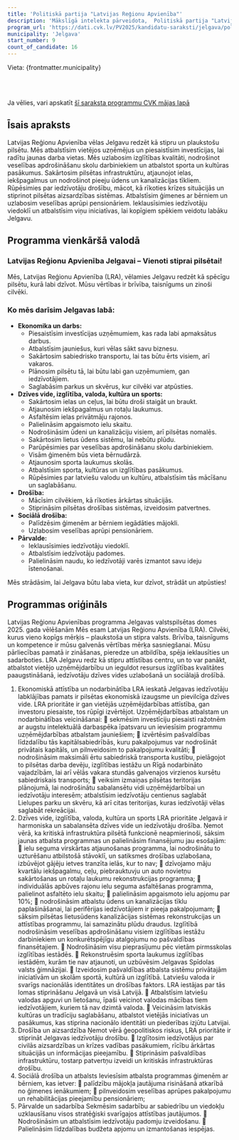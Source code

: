 ```yaml
---
title: 'Politiskā partija "Latvijas Reģionu Apvienība"'
description: 'Mākslīgā intelekta pārveidota,  Politiskā partija "Latvijas Reģionu Apvienība" - Jelgava programma vienkāršā valodā'
program_url: 'https://dati.cvk.lv/PV2025/kandidatu-saraksti/jelgava/politiska-partija-latvijas-regionu-apvieniba'
municipality: 'Jelgava'
start_number: 9
count_of_candidate: 16
---
```



Vieta: {frontmatter.municipality}<br/>

<Badge text="Ekonomiskā attīstība" variant="note" size="small" /> <Badge text="Dzīves vides uzlabošana" variant="note" size="small" /> <Badge text="Izglītības kvalitāte" variant="note" size="small" /> <Badge text="Sociālā drošība" variant="note" size="small" /> <Badge text="Iedzīvotāju drošība" variant="note" size="small" />

<br/><br/> 

<Card title='Šis ir mākslīga intelekta ģenerēts apraksts' icon='starlight'>
    Ja vēlies, vari apskatīt <a href={frontmatter.program_url} target='_blank'>šī saraksta programmu CVK mājas lapā</a>
    </Card>

## Īsais apraksts

Latvijas Reģionu Apvienība vēlas Jelgavu redzēt kā stipru un plaukstošu pilsētu. Mēs atbalstīsim vietējos uzņēmējus un piesaistīsim investīcijas, lai radītu jaunas darba vietas. Mēs uzlabosim izglītības kvalitāti, nodrošinot veselības apdrošināšanu skolu darbiniekiem un atbalstot sporta un kultūras pasākumus. Sakārtosim pilsētas infrastruktūru, atjaunojot ielas, iekšpagalmus un nodrošinot pieeju ūdens un kanalizācijas tīkliem. Rūpēsimies par iedzīvotāju drošību, mācot, kā rīkoties krīzes situācijās un stiprinot pilsētas aizsardzības sistēmas. Atbalstīsim ģimenes ar bērniem un uzlabosim veselības aprūpi pensionāriem. Ieklausīsimies iedzīvotāju viedoklī un atbalstīsim viņu iniciatīvas, lai kopīgiem spēkiem veidotu labāku Jelgavu.

## Programma vienkāršā valodā

### Latvijas Reģionu Apvienība Jelgavai – Vienoti stiprai pilsētai!

Mēs, Latvijas Reģionu Apvienība (LRA), vēlamies Jelgavu redzēt kā spēcīgu pilsētu, kurā labi dzīvot. Mūsu vērtības ir brīvība, taisnīgums un zinoši cilvēki.

### Ko mēs darīsim Jelgavas labā:

*   **Ekonomika un darbs:**
    *   Piesaistīsim investīcijas uzņēmumiem, kas rada labi apmaksātus darbus.
    *   Atbalstīsim jauniešus, kuri vēlas sākt savu biznesu.
    *   Sakārtosim sabiedrisko transportu, lai tas būtu ērts visiem, arī vakaros.
    *   Plānosim pilsētu tā, lai būtu labi gan uzņēmumiem, gan iedzīvotājiem.
    *   Saglabāsim parkus un skvērus, kur cilvēki var atpūsties.
*   **Dzīves vide, izglītība, valoda, kultūra un sports:**
    *   Sakārtosim ielas un ceļus, lai būtu droši staigāt un braukt.
    *   Atjaunosim iekšpagalmus un rotaļu laukumus.
    *   Asfaltēsim ielas privātmāju rajonos.
    *   Palielināsim apgaismoto ielu skaitu.
    *   Nodrošināsim ūdeni un kanalizāciju visiem, arī pilsētas nomalēs.
    *   Sakārtosim lietus ūdens sistēmu, lai nebūtu plūdu.
    *   Parūpēsimies par veselības apdrošināšanu skolu darbiniekiem.
    *   Visām ģimenēm būs vieta bērnudārzā.
    *   Atjaunosim sporta laukumus skolās.
    *   Atbalstīsim sporta, kultūras un izglītības pasākumus.
    *   Rūpēsimies par latviešu valodu un kultūru, atbalstīsim tās mācīšanu un saglabāšanu.
*   **Drošība:**
    *   Mācīsim cilvēkiem, kā rīkoties ārkārtas situācijās.
    *   Stiprināsim pilsētas drošības sistēmas, izveidosim patvertnes.
*   **Sociālā drošība:**
    *   Palīdzēsim ģimenēm ar bērniem iegādāties mājokli.
    *   Uzlabosim veselības aprūpi pensionāriem.
*   **Pārvalde:**
    *   Ieklausīsimies iedzīvotāju viedoklī.
    *   Atbalstīsim iedzīvotāju padomes.
    *   Palielināsim naudu, ko iedzīvotāji varēs izmantot savu ideju īstenošanai.

Mēs strādāsim, lai Jelgava būtu laba vieta, kur dzīvot, strādāt un atpūsties!

## Programmas oriģināls

Latvijas Reģionu Apvienības programma Jelgavas valstspilsētas domes 2025. gada vēlēšanām
Mēs esam Latvijas Reģionu Apvienība (LRA). Cilvēki, kurus vieno kopīgs mērķis – plaukstoša un stipra valsts. Brīvība, taisnīgums un kompetence ir mūsu galvenās vērtības mērķa sasniegšanai. Mūsu pārliecības pamatā ir zināšanas, pieredze un atbildība, spēja ieklausīties un sadarboties. LRA Jelgavu redz kā stipru attīstības centru, un to var panākt, atbalstot vietējo uzņēmējdarbību un ieguldot resursus izglītības kvalitātes paaugstināšanā, iedzīvotāju dzīves vides uzlabošanā un sociālajā drošībā.
1. Ekonomiskā attīstība un nodarbinātība
LRA ieskatā Jelgavas iedzīvotāju labklājības pamats ir pilsētas ekonomiskā izaugsme un pievilcīga dzīves vide. LRA prioritāte ir gan vietējās uzņēmējdarbības attīstība, gan investoru piesaiste, tos rūpīgi izvērtējot. Uzņēmējdarbības atbalstam un nodarbinātības veicināšanai:
 sekmēsim investīciju piesaisti ražotnēm ar augstu intelektuālā darbaspēka īpatsvaru un ieviesīsim programmu uzņēmējdarbības atbalstam jauniešiem;
 izvērtēsim pašvaldības līdzdalību tās kapitālsabiedrībās, kuru pakalpojumus var nodrošināt privātais kapitāls, un pilnveidosim to pakalpojumu kvalitāti;
 nodrošināsim maksimāli ērtu sabiedriskā transporta kustību, pielāgojot to pilsētas darba devēju, izglītības iestāžu un Rīgā nodarbināto vajadzībām, lai arī vēlās vakara stundās galvenajos virzienos kursētu sabiedriskais transports;
 veiksim izmaiņas pilsētas teritorijas plānojumā, lai nodrošinātu sabalansētu vidi uzņēmējdarbībai un iedzīvotāju interesēm; atbalstīsim iedzīvotāju centienus saglabāt Lielupes parku un skvēru, kā arī citas teritorijas, kuras iedzīvotāji vēlas saglabāt rekreācijai.
2. Dzīves vide, izglītība, valoda, kultūra un sports
LRA prioritāte Jelgavā ir harmoniska un sabalansēta dzīves vide un iedzīvotāju drošība. Ņemot vērā, ka kritiskā infrastruktūra pilsētā funkcionē neapmierinoši, sāksim jaunas atbalsta programmas un palielināsim finansējumu jau esošajām:
 ielu seguma virskārtas atjaunošanas programma, lai nodrošinātu to uzturēšanu atbilstošā stāvoklī, un satiksmes drošības uzlabošana, izbūvējot gājēju ietves tranzīta ielās, kur to nav;
 dzīvojamo māju kvartālu iekšpagalmu, ceļu, piebrauktuvju un auto novietņu sakārtošanas un rotaļu laukumu rekonstrukcijas programma;
 individuālās apbūves rajonu ielu seguma asfaltēšanas programma, palielinot asfaltēto ielu skaitu;
 palielināsim apgaismoto ielu apjomu par 10%;
 nodrošināsim atbalstu ūdens un kanalizācijas tīklu paplašināšanai, lai perifērijas iedzīvotājiem ir pieeja pakalpojumam;
 sāksim pilsētas lietusūdens kanalizācijas sistēmas rekonstrukcijas un attīstības programmu, lai samazinātu plūdu draudus.
Izglītībā nodrošināsim veselības apdrošināšanu visiem izglītības iestāžu darbiniekiem un konkurētspējīgu atalgojumu no pašvaldības finansētajiem.
 Nodrošināsim visu pieprasījumu pēc vietām pirmsskolas izglītības iestādēs.
 Rekonstruēsim sporta laukumus izglītības iestādēm, kurām tie nav atjaunoti, un uzbūvēsim Jelgavas Spīdolas valsts ģimnāzijai.
 Izveidosim pašvaldības atbalsta sistēmu privātajām iniciatīvām un skolām sportā, kultūrā un izglītībā.
Latviešu valoda ir svarīgs nacionālās identitātes un drošības faktors. LRA iestājas par tās lomas stiprināšanu Jelgavā un visā Latvijā.
 Atbalstīsim latviešu valodas apguvi un lietošanu, īpaši veicinot valodas mācības tiem iedzīvotājiem, kuriem tā nav dzimtā valoda.
 Veicināsim latviskās kultūras un tradīciju saglabāšanu, atbalstot vietējās iniciatīvas un pasākumus, kas stiprina nacionālo identitāti un piederības izjūtu Latvijai.
3. Drošība un aizsardzība
Ņemot vērā ģeopolitiskos riskus, LRA prioritāte ir stiprināt Jelgavas iedzīvotāju drošību.
 Izglītosim iedzīvotājus par civilās aizsardzības un krīzes vadības pasākumiem, rīcību ārkārtas situācijās un informācijas pieejamību.
 Stiprināsim pašvaldības infrastruktūru, tostarp patvertņu izveidi un kritiskās infrastruktūras drošību.
4. Sociālā drošība un atbalsts
Ieviesīsim atbalsta programmas ģimenēm ar bērniem, kas ietver:
 palīdzību mājokļa jautājuma risināšanā atkarībā no ģimenes ienākumiem;
 pilnveidosim veselības aprūpes pakalpojumu un rehabilitācijas pieejamību pensionāriem;
5. Pārvalde un sadarbība
Sekmēsim sadarbību ar sabiedrību un viedokļu uzklausīšanu visos stratēģiski svarīgajos attīstības jautājumos.
 Nodrošināsim un atbalstīsim iedzīvotāju padomju izveidošanu.
 Palielināsim līdzdalības budžeta apjomu un izmantošanas iespējas.
